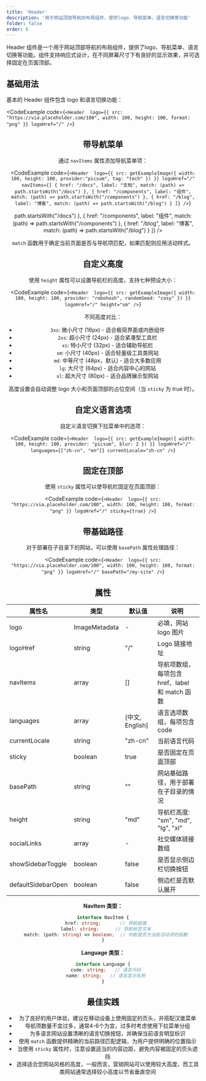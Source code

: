 ```yaml
---
title: 'Header'
description: '用于网站顶部导航的布局组件，提供logo、导航菜单、语言切换等功能'
folder: false
order: 6
---
```



Header 组件是一个用于网站顶部导航的布局组件，提供了logo、导航菜单、语言切换等功能。组件支持响应式设计，在不同屏幕尺寸下有良好的显示效果，并可选择固定在页面顶部。

## 基础用法

基本的 Header 组件包含 logo 和语言切换功能：

<CodeExample
  code={`<Header 
  logo={{ src: "https://via.placeholder.com/100", width: 100, height: 100, format: "png" }}
  logoHref="/"
/>`}
>
  <Header 
    debug={false}
    logo={{ src: getExampleImage({ width: 100, height: 100, provider:"picsum", tag: "tech" }), width: 100, height: 100, format: "png" }}
    logoHref="/"
    sticky={false}
  />
</CodeExample>

## 带导航菜单

通过 `navItems` 属性添加导航菜单项：

<CodeExample
  code={`<Header 
  logo={{ src: getExampleImage({ width: 100, height: 100, provider:"picsum", tag: "tech" }) }}
  logoHref="/"
  navItems={[
    { href: "/docs", label: "文档", match: (path) => path.startsWith("/docs") },
    { href: "/components", label: "组件", match: (path) => path.startsWith("/components") },
    { href: "/blog", label: "博客", match: (path) => path.startsWith("/blog") }
  ]}
/>`}
>
  <Header 
    logo={{ src: getExampleImage({ width: 100, height: 100, provider:"picsum", tag: "tech" }), width: 100, height: 100, format: "png" }}
    logoHref="/"
    sticky={false}
    navItems={[
      { href: "/docs", label: "文档", match: (path) => path.startsWith("/docs") },
      { href: "/components", label: "组件", match: (path) => path.startsWith("/components") },
      { href: "/blog", label: "博客", match: (path) => path.startsWith("/blog") }
    ]}
  />
</CodeExample>

`match` 函数用于确定当前页面是否与导航项匹配，如果匹配则应用活动样式。

## 自定义高度

使用 `height` 属性可以设置导航栏的高度，支持七种预设大小：

<CodeExample
  code={`<Header 
  logo={{ src: getExampleImage({ width: 100, height: 100, provider: "robohash", randomSeed: "cosy" }) }}
  logoHref="/"
  height="sm"
/>`}
>
  <Header 
    logo={{ src: getExampleImage({ width: 100, height: 100, provider:"picsum", tag: "tech" }), width: 100, height: 100, format: "png" }}
    logoHref="/"
    sticky={false}
    height="sm"
  />
</CodeExample>

不同高度对比：

- `3xs`: 微小尺寸 (16px) - 适合极简界面或内嵌组件
- `2xs`: 超小尺寸 (24px) - 适合紧凑型工具栏
- `xs`: 特小尺寸 (32px) - 适合辅助导航栏
- `sm`: 小尺寸 (40px) - 适合轻量级工具类网站
- `md`: 中等尺寸 (48px，默认) - 适合大多数应用
- `lg`: 大尺寸 (64px) - 适合内容中心的网站
- `xl`: 超大尺寸 (80px) - 适合品牌展示型网站

高度设置会自动调整 logo 大小和页面顶部的占位空间（当 `sticky` 为 true 时）。

## 自定义语言选项

自定义语言切换下拉菜单中的选项：

<CodeExample
  code={`<Header 
  logo={{ src: getExampleImage({ width: 100, height: 100, provider: "picsum", blur: 2 }) }}
  logoHref="/"
  languages={["zh-cn", "en"]}
  currentLocale="zh-cn"
/>`}
>
  <Header 
    logo={{ src: getExampleImage({ width: 100, height: 100, provider:"picsum", tag: "tech" }), width: 100, height: 100, format: "png" }}
    logoHref="/"
    sticky={false}
    languages={["zh-cn", "en"]}
    currentLocale="zh-cn"
  />
</CodeExample>

## 固定在顶部

使用 `sticky` 属性可以使导航栏固定在页面顶部：

<CodeExample
  code={`<Header 
  logo={{ src: "https://via.placeholder.com/100", width: 100, height: 100, format: "png" }}
  logoHref="/"
  sticky={true}
/>`}
>
  <Header 
    logo={{ src: getExampleImage({ width: 100, height: 100, provider:"picsum", tag: "tech" }), width: 100, height: 100, format: "png" }}
    logoHref="/"
    sticky={false}
  />
</CodeExample>

## 带基础路径

对于部署在子目录下的网站，可以使用 `basePath` 属性处理路径：

<CodeExample
  code={`<Header 
  logo={{ src: "https://via.placeholder.com/100", width: 100, height: 100, format: "png" }}
  logoHref="/"
  basePath="/my-site"
/>`}
>
  <Header 
    logo={{ src:getExampleImage({ width: 100, height: 100, provider:"picsum", tag: "tech" }), width: 100, height: 100, format: "png" }}
    logoHref="/"
    sticky={false}
    basePath="/my-site"
  />
</CodeExample>

## 属性

| 属性名 | 类型 | 默认值 | 说明 |
| ------ | ---- | ------ | ---- |
| logo | ImageMetadata | - | 必填，网站 logo 图片 |
| logoHref | string | "/" | Logo 链接地址 |
| navItems | array | [] | 导航项数组，每项包含 href、label 和 match 函数 |
| languages | array | [中文, English] | 语言选项数组，每项包含 code
| currentLocale | string | "zh-cn" | 当前语言代码 |
| sticky | boolean | true | 是否固定在页面顶部 |
| basePath | string | "" | 网站基础路径，用于部署在子目录的情况 |
| height | string | "md" | 导航栏高度: "sm", "md", "lg", "xl" |
| socialLinks | array | - | 社交媒体链接数组 |
| showSidebarToggle | boolean | false | 是否显示侧边栏切换按钮 |
| defaultSidebarOpen | boolean | false | 侧边栏是否默认展开 |

**NavItem 类型：**
```typescript
interface NavItem {
  href: string;       // 导航链接
  label: string;      // 导航标签文本
  match: (path: string) => boolean;  // 判断是否为当前活动项的函数
}
```

**Language 类型：**
```typescript
interface Language {
  code: string;   // 语言代码
  name: string;   // 语言显示名称
}
```

## 最佳实践

- 为了良好的用户体验，建议在移动设备上使用固定的页头，并搭配汉堡菜单
- 导航项数量不宜过多，通常4-6个为宜，过多时考虑使用下拉菜单分组
- 为多语言网站设置清晰的语言切换按钮，并确保当前语言明显标识
- 使用 `match` 函数提供精确的当前路径匹配逻辑，为用户提供明确的位置指示
- 当使用 `sticky` 属性时，注意设置适当的内容边距，避免内容被固定的页头遮挡
- 选择适合您网站风格的高度，一般而言，营销网站可以使用较大高度，而工具类网站通常选择较小高度以节省垂直空间
